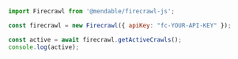 ```js Node.js
import Firecrawl from '@mendable/firecrawl-js';

const firecrawl = new Firecrawl({ apiKey: "fc-YOUR-API-KEY" });

const active = await firecrawl.getActiveCrawls();
console.log(active);
```

